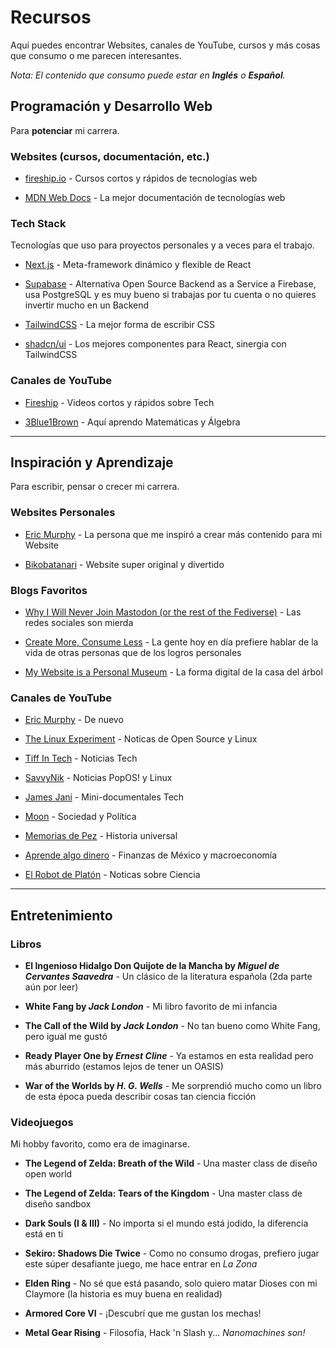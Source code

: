 # Recursos

Aquí puedes encontrar Websites, canales de YouTube, cursos y más cosas que consumo o me parecen interesantes.

_Nota: El contenido que consumo puede estar en **Inglés** o **Español**._

## Programación y Desarrollo Web

Para **potenciar** mi carrera.

### Websites (cursos, documentación, etc.)

- [fireship.io](https://fireship.io) - Cursos cortos y rápidos de tecnologías web

- [MDN Web Docs](https://developer.mozilla.org/en-US) - La mejor documentación de tecnologías web

### Tech Stack

Tecnologías que uso para proyectos personales y a veces para el trabajo.

- [Next.js](https://nextjs.org) - Meta-framework dinámico y flexible de React

- [Supabase](https://supabase.com) - Alternativa Open Source Backend as a Service a Firebase, usa PostgreSQL y es muy bueno si trabajas por tu cuenta o no quieres invertir mucho en un Backend

- [TailwindCSS](https://tailwindcss.com) - La mejor forma de escribir CSS

- [shadcn/ui](https://ui.shadcn.com) - Los mejores componentes para React, sinergia con TailwindCSS

### Canales de YouTube

- [Fireship](https://www.youtube.com/channel/UCsBjURrPoezykLs9EqgamOA) - Videos cortos y rápidos sobre Tech

- [3Blue1Brown](https://www.youtube.com/@3blue1brown) - Aquí aprendo Matemáticas y Álgebra

---

## Inspiración y Aprendizaje

Para escribir, pensar o crecer mi carrera.

### Websites Personales

- [Eric Murphy](https://ericmurphy.xyz) - La persona que me inspiró a crear más contenido para mi Website

- [Bikobatanari](https://www.bikobatanari.art) - Website super original y divertido

### Blogs Favoritos

- [Why I Will Never Join Mastodon (or the rest of the Fediverse)](https://ericmurphy.xyz/blog/mastodon) - Las redes sociales son mierda

- [Create More, Consume Less](https://www.bikobatanari.art/posts/2020/create-more) - La gente hoy en día prefiere hablar de la vida de otras personas que de los logros personales

- [My Website is a Personal Museum](https://www.bikobatanari.art/posts/2020/personal-museum) - La forma digital de la casa del árbol

### Canales de YouTube

- [Eric Murphy](https://www.youtube.com/@EricMurphyxyz) - De nuevo

- [The Linux Experiment](https://www.youtube.com/@TheLinuxEXP) - Noticas de Open Source y Linux

- [Tiff In Tech](https://www.youtube.com/@TiffInTech) - Noticias Tech

- [SavvyNik](https://www.youtube.com/@SavvyNik) - Noticias PopOS! y Linux

- [James Jani](https://www.youtube.com/@JamesJani) - Mini-documentales Tech

- [Moon](https://www.youtube.com/@Moon-Real) - Sociedad y Política

- [Memorias de Pez](https://www.youtube.com/@MemoriasDePez) - Historia universal
- [Aprende algo dinero](https://www.youtube.com/@aprendealgodinero) - Finanzas de México y macroeconomía

- [El Robot de Platón](https://www.youtube.com/@ElRobotdePlaton) - Noticas sobre Ciencia

---

## Entretenimiento

### Libros

- **El Ingenioso Hidalgo Don Quijote de la Mancha by _Miguel de Cervantes Saavedra_** - Un clásico de la literatura española (2da parte aún por leer)

- **White Fang by _Jack London_** - Mi libro favorito de mi infancia

- **The Call of the Wild by _Jack London_** - No tan bueno como White Fang, pero igual me gustó

- **Ready Player One by _Ernest Cline_** - Ya estamos en esta realidad pero más aburrido (estamos lejos de tener un OASIS)

- **War of the Worlds by _H. G. Wells_** - Me sorprendió mucho como un libro de esta época pueda describir cosas tan ciencia ficción

### Videojuegos

Mi hobby favorito, como era de imaginarse.

- **The Legend of Zelda: Breath of the Wild** - Una master class de diseño open world

- **The Legend of Zelda: Tears of the Kingdom** - Una master class de diseño sandbox

- **Dark Souls (I & III)** - No importa si el mundo está jodido, la diferencia está en ti

- **Sekiro: Shadows Die Twice** - Como no consumo drogas, prefiero jugar este súper desafiante juego, me hace entrar en _La Zona_

- **Elden Ring** - No sé que está pasando, solo quiero matar Dioses con mi Claymore (la historia es muy buena en realidad)

- **Armored Core VI** - ¡Descubrí que me gustan los mechas!

- **Metal Gear Rising** - Filosofía, Hack 'n Slash y... _Nanomachines son!_
